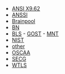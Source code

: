 - [ANSI X9.62](x962/)
- [ANSSI](anssi/)
- [Brainpool](brainpool/)
- [BN](bn/)
- [BLS](bls/)
- [GOST](gost/)
- [MNT](mnt/)
- [NIST](nist/)
- [other](other/)
- [OSCAA](oscaa/)
- [SECG](secg/)
- [WTLS](wtls/)